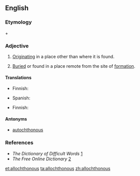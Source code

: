 ==English==

===Etymology===
{{etyl|grc}} {{term|ἄλλος||other|lang=grc|sc=polytonic}} + {{term|χθών||earth, ground|lang=grc|sc=polytonic|tr=khthōn}}

===Adjective===
{{en-adj|-}}

# [[originate|Originating]] in a place other than where it is found.
# {{geology}} [[buried|Buried]] or found in a place remote from the site of [[formation]].

====Translations====
{{trans-top|originating in a place other than where it is found}}
* Finnish: {{t|fi|vierasperäinen}}
{{trans-mid}}
* Spanish: {{t|es|alóctono}}
{{trans-bottom}}

{{trans-top|geology: being far from the place of formation}}
* Finnish: {{t-|fi|alloktoninen}}
{{trans-mid}}
{{trans-bottom}}

====Antonyms====
* [[autochthonous]]

===References===
* ''The Dictionary of Difficult Words'' [http://www.tiscali.co.uk/reference/dictionaries/difficultwords/data/d0000625.html]
* ''The Free Online Dictionary'' [http://www.thefreedictionary.com/allochthonous]

[[et:allochthonous]]
[[ta:allochthonous]]
[[zh:allochthonous]]